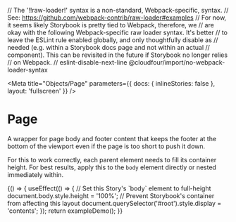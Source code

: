 // The '!!raw-loader!' syntax is a non-standard, Webpack-specific, syntax.
// See: https://github.com/webpack-contrib/raw-loader#examples
// For now, it seems likely Storybook is pretty tied to Webpack, therefore, we
// are okay with the following Webpack-specific raw loader syntax. It's better
// to leave the ESLint rule enabled globally, and only thoughtfully disable as
// needed (e.g. within a Storybook docs page and not within an actual
// component). This can be revisited in the future if Storybook no longer relies
// on Webpack.
// eslint-disable-next-line @cloudfour/import/no-webpack-loader-syntax

<Meta
  title="Objects/Page"
  parameters={{ docs: { inlineStories: false }, layout: 'fullscreen' }}
/>

# Page

A wrapper for page body and footer content that keeps the footer at the bottom of the viewport even if the page is too short to push it down.

For this to work correctly, each parent element needs to fill its container height. For best results, apply this to the `body` element directly or nested immediately within.

<Canvas>
  <Story
    name="Example"
    height="400px"
    parameters={{
      layout: 'fullscreen',
      docs: { source: { code: exampleDemoSource } },
    }}
  >
    {() => {
      useEffect(() => {
        // Set this Story's `body` element to full-height
        document.body.style.height = '100%';
        // Prevent Storybook's container from affecting this layout
        document.querySelector('#root').style.display = 'contents';
      });
      return exampleDemo();
    }}
  </Story>
</Canvas>
